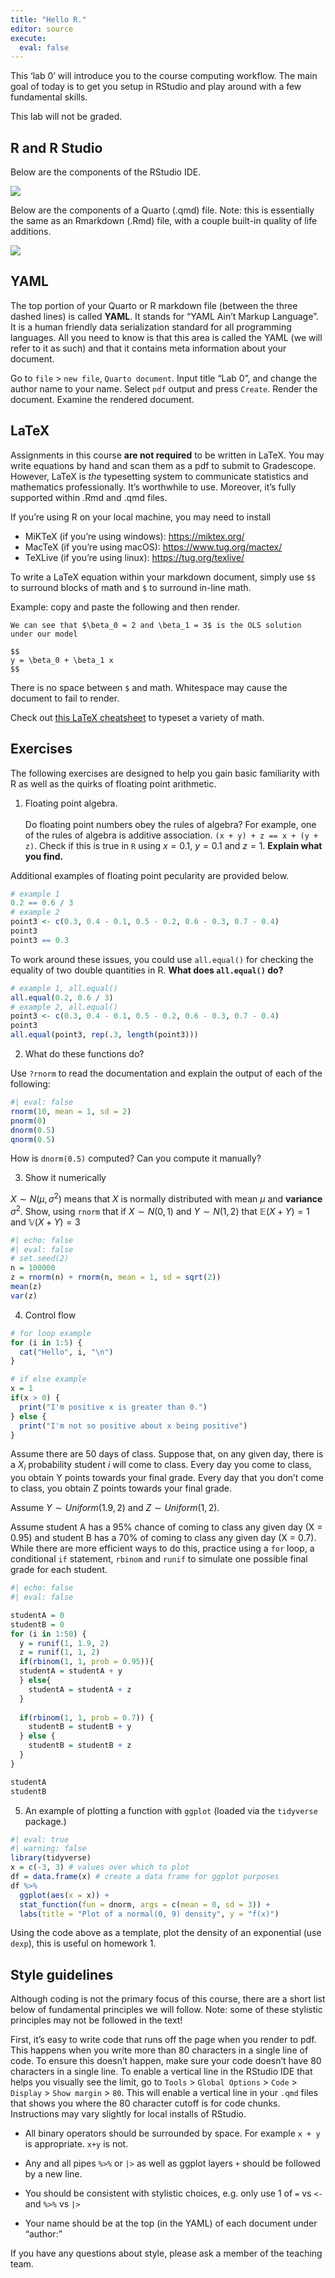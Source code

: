 ```yaml
---
title: "Hello R."
editor: source
execute:
  eval: false
---
```


This 'lab 0' will introduce you to the course computing workflow. The main goal of today is to get you setup in RStudio and play around with a few fundamental skills. 

::: callout-important
This lab will not be graded.
:::

## R and R Studio

Below are the components of the RStudio IDE.

![](/slides/images/lab-0/rstudio.png)

Below are the components of a Quarto (.qmd) file. Note: this is essentially the same as an Rmarkdown (.Rmd) file, with a couple built-in quality of life additions.

![](/slides/images/lab-0/quarto.png)

## YAML

The top portion of your Quarto or R markdown file (between the three dashed lines) is called **YAML**. It stands for "YAML Ain't Markup Language". It is a human friendly data serialization standard for all programming languages. All you need to know is that this area is called the YAML (we will refer to it as such) and that it contains meta information about your document.

::: callout-important
Go to `file` > `new file`, `Quarto document`. Input title "Lab 0", and change the author name to your name. Select `pdf` output and press `Create`. Render the document. Examine the rendered document.
:::

## LaTeX

Assignments in this course **are not required** to be written in LaTeX. You may write equations by hand and scan them as a pdf to submit to Gradescope. However, LaTeX is *the* typesetting system to communicate statistics and mathematics professionally. It's worthwhile to use. Moreover, it's fully supported within .Rmd and .qmd files.

If you're using R on your local machine, you may need to install 

- MiKTeX (if you're using windows): [https://miktex.org/](https://miktex.org/)
- MacTeX (if you're using macOS): [https://www.tug.org/mactex/](https://www.tug.org/mactex/)
- TeXLive (if you're using linux): [https://tug.org/texlive/](https://tug.org/texlive/)

To write a LaTeX equation within your markdown document, simply use `$$` to surround blocks of math and `$` to surround in-line math.

Example: copy and paste the following and then render.

```
We can see that $\beta_0 = 2 and \beta_1 = 3$ is the OLS solution under our model

$$
y = \beta_0 + \beta_1 x
$$
```

::: callout-note 
There is no space between `$` and math. Whitespace may cause the document to fail to render.
:::

Check out [this LaTeX cheatsheet](http://tug.ctan.org/info/undergradmath/undergradmath.pdf) to typeset a variety of math.

## Exercises

The following exercises are designed to help you gain basic familiarity with R as well as the quirks of floating point arithmetic.

1.  Floating point algebra.\
    \
    Do floating point numbers obey the rules of algebra? For example, one of the rules of algebra is additive association. `(x + y) + z == x + (y + z)`. Check if this is true in `R` using $x = 0.1$, $y = 0.1$ and $z = 1$. **Explain what you find.**

Additional examples of floating point pecularity are provided below.

```r
# example 1
0.2 == 0.6 / 3
# example 2
point3 <- c(0.3, 0.4 - 0.1, 0.5 - 0.2, 0.6 - 0.3, 0.7 - 0.4)
point3
point3 == 0.3
```

To work around these issues, you could use `all.equal()` for checking the equality of two double quantities in R. **What does `all.equal()` do?**

```r
# example 1, all.equal()
all.equal(0.2, 0.6 / 3)
# example 2, all.equal()
point3 <- c(0.3, 0.4 - 0.1, 0.5 - 0.2, 0.6 - 0.3, 0.7 - 0.4)
point3
all.equal(point3, rep(.3, length(point3)))
```

2.  What do these functions do?

Use `?rnorm` to read the documentation and explain the output of each of the following:

```r
#| eval: false
rnorm(10, mean = 1, sd = 2)
pnorm(0)
dnorm(0.5)
qnorm(0.5)
```
How is `dnorm(0.5)` computed? Can you compute it manually?

3.  Show it numerically

$X \sim N(\mu, \sigma^2)$ means that $X$ is normally distributed with mean $\mu$ and **variance** $\sigma^2$. Show, using `rnorm` that if $X \sim N(0, 1)$ and $Y \sim N(1, 2)$ that $\mathbb{E}(X + Y) = 1$ and $\mathbb{V}(X + Y) = 3$

```r
#| echo: false
#| eval: false
# set.seed(2)
n = 100000
z = rnorm(n) + rnorm(n, mean = 1, sd = sqrt(2))
mean(z)
var(z)
```

4.  Control flow

```r
# for loop example
for (i in 1:5) {
  cat("Hello", i, "\n")
}

# if else example
x = 1
if(x > 0) {
  print("I'm positive x is greater than 0.")
} else {
  print("I'm not so positive about x being positive")
}
```
Assume there are 50 days of class. Suppose that, on any given day, there is a $X_i$ probability student $i$ will come to class. Every day you come to class, you obtain Y points towards your final grade. Every day that you don't come to class, you obtain Z points towards your final grade.

Assume $Y \sim Uniform(1.9, 2)$ and $Z \sim Uniform(1, 2)$. 

Assume student A has a 95% chance of coming to class any given day (X = 0.95) and student B has a 70% of coming to class any given day (X = 0.7). While there are more efficient ways to do this, practice using a `for` loop, a conditional `if` statement, `rbinom` and `runif` to simulate one possible final grade for each student.

```r
#| echo: false
#| eval: false

studentA = 0
studentB = 0
for (i in 1:50) {
  y = runif(1, 1.9, 2)
  z = runif(1, 1, 2)
  if(rbinom(1, 1, prob = 0.95)){
  studentA = studentA + y
  } else{
    studentA = studentA + z
  }
  
  if(rbinom(1, 1, prob = 0.7)) {
    studentB = studentB + y
  } else {
    studentB = studentB + z
  }
}

studentA
studentB
```


5. An example of plotting a function with `ggplot` (loaded via the `tidyverse` package.)

```r
#| eval: true
#| warning: false
library(tidyverse)
x = c(-3, 3) # values over which to plot
df = data.frame(x) # create a data frame for ggplot purposes
df %>%
  ggplot(aes(x = x)) +
  stat_function(fun = dnorm, args = c(mean = 0, sd = 3)) +
  labs(title = "Plot of a normal(0, 9) density", y = "f(x)")
```

Using the code above as a template, plot the density of an exponential (use `dexp`), this is useful on homework 1. 


## Style guidelines

Although coding is not the primary focus of this course, there are a short list below of fundamental principles we will follow. Note: some of these stylistic principles may not be followed in the text!

First, it's easy to write code that runs off the page when you render to pdf. This happens when you write more than 80 characters in a single line of code. To ensure this doesn't happen, make sure your code doesn't have 80 characters in a single line.  To enable a vertical line in the RStudio IDE that helps you visually see the limit, go to `Tools` > `Global Options` > `Code` > `Display` > `Show margin` > `80`. This will enable a vertical line in your `.qmd` files that shows you where the 80 character cutoff is for code chunks. Instructions may vary slightly for local installs of RStudio.

- All binary operators should be surrounded by space. For example `x + y` is appropriate. `x+y` is not.

- Any and all pipes `%>%` or `|>` as well as ggplot layers `+` should be followed by a new line.

- You should be consistent with stylistic choices, e.g. only use 1 of `=` vs `<-` and `%>%` vs `|>`

- Your name should be at the top (in the YAML) of each document under "author: "

If you have any questions about style, please ask a member of the teaching team.
